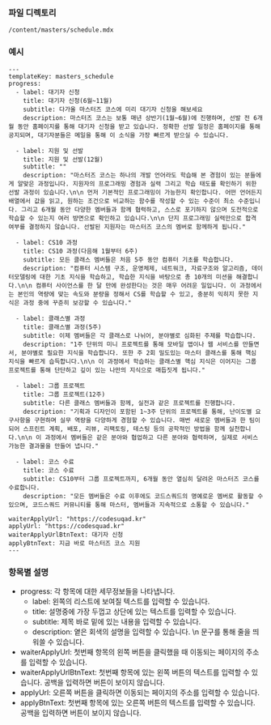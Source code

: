 ### 파일 디렉토리

`/content/masters/schedule.mdx`

### 예시

```
---
templateKey: masters_schedule
progress:
  - label: 대기자 신청
    title: 대기자 신청(6월~11월)
    subtitle: 다가올 마스터즈 코스에 미리 대기자 신청을 해보세요
    description: 마스터즈 코스는 보통 매년 상반기(1월~6월)에 진행하며, 선발 전 6개월 동안 홈페이지를 통해 대기자 신청을 받고 있습니다. 정확한 선발 일정은 홈페이지를 통해 공지되며, 대기자분들은 메일을 통해 이 소식을 가장 빠르게 받으실 수 있습니다.

  - label: 지원 및 선발
    title: 지원 및 선발(12월)
    subtitle: ""
    description: "마스터즈 코스는 하나의 개발 언어라도 학습해 본 경험이 있는 분들에게 알맞은 과정입니다. 지원자의 프로그래밍 경험과 실력 그리고 학습 태도를 확인하기 위한 선발 과정이 있습니다.\n\n 먼저 기본적인 프로그래밍이 가능한지 확인합니다. 어떤 언어든지 배열에서 값을 읽고, 원하는 조건으로 비교하는 함수를 작성할 수 있는 수준이 최소 수준입니다. 그리고 6개월 동안 다양한 멤버들과 함께 협력하고, 스스로 포기하지 않으며 도전적으로 학습할 수 있는지 여러 방면으로 확인하고 있습니다.\n\n 단지 프로그래밍 실력만으로 합격 여부를 결정하지 않습니다. 선발된 지원자는 마스터즈 코스의 멤버로 함께하게 됩니다."

  - label: CS10 과정
    title: CS10 과정(다음해 1월부터 6주)
    subtitle: 모든 클래스 멤버들은 처음 5주 동안 컴퓨터 기초를 학습합니다.
    description: "컴퓨터 시스템 구조, 운영체제, 네트워크, 자료구조와 알고리즘, 데이터모델링에 대한 기초 지식을 학습하고, 학습한 지식을 바탕으로 총 10개의 미션을 해결합니다.\n\n 컴퓨터 사이언스를 한 달 만에 완성한다는 것은 매우 어려운 일입니다. 이 과정에서는 본인의 역량에 맞는 속도와 분량을 정해서 CS를 학습할 수 있고, 충분히 익히지 못한 지식은 과정 중에 꾸준히 보강할 수 있습니다."

  - label: 클래스별 과정
    title: 클래스별 과정(5주)
    subtitle: 이제 멤버들은 각 클래스로 나뉘어, 분야별로 심화된 주제를 학습합니다.
    description: "1주 단위의 미니 프로젝트를 통해 모바일 앱이나 웹 서비스를 만들면서, 분야별로 필요한 지식을 학습합니다. 또한 주 2회 밀도있는 마스터 클래스를 통해 핵심 지식을 빠르게 습득합니다.\n\n 이 과정에서 학습하는 클래스별 핵심 지식은 이어지는 그룹 프로젝트를 통해 단단하고 깊이 있는 나만의 지식으로 매듭짓게 됩니다."

  - label: 그룹 프로젝트
    title: 그룹 프로젝트(12주)
    subtitle: 다른 클래스 멤버들과 함께, 실전과 같은 프로젝트를 진행합니다.
    description: "기획과 디자인이 포함된 1~3주 단위의 프로젝트를 통해, 난이도별 요구사항을 구현하며 실무 역량을 다양하게 경험할 수 있습니다. 매번 새로운 멤버들과 한 팀이 되어 스프린트 계획, 배포, 리뷰, 리팩토링, 테스팅 등의 공학적인 방법을 함께 실천합니다.\n\n 이 과정에서 멤버들은 같은 분야와 협업하고 다른 분야와 협력하며, 실제로 서비스 가능한 결과물을 만들어 냅니다."

  - label: 코스 수료
    title: 코스 수료
    subtitle: CS10부터 그룹 프로젝트까지, 6개월 동안 열심히 달려온 마스터즈 코스를 수료합니다.
    description: "모든 멤버들은 수료 이후에도 코드스쿼드의 명예로운 멤버로 활동할 수 있으며, 코드스쿼드 커뮤니티를 통해 마스터, 멤버들과 지속적으로 소통할 수 있습니다."

waiterApplyUrl: "https://codesuqad.kr"
applyUrl: "https://codesquad.kr"
waiterApplyUrlBtnText: 대기자 신청
applyBtnText: 지금 바로 마스터즈 코스 지원
---

```

### 항목별 설명

- progress: 각 항목에 대한 세무정보들을 나타냅니다.
  - label: 왼쪽의 리스트에 보여질 텍스트를 입력할 수 있습니다.
  - title: 설명중에 가장 두껍고 상단에 있는 텍스트를 입력할 수 있습니다.
  - subtitle: 제목 바로 밑에 있는 내용을 입력할 수 있습니다.
  - description: 옅은 회색의 설명을 입력할 수 있습니다. \n 문구를 통해 줄을 띄워쓸 수 있습니다.
- waiterApplyUrl: 첫번째 항목의 왼쪽 버튼을 클릭했을 때 이동되는 페이지의 주소를 입력할 수 있습니다.
- waiterApplyUrlBtnText: 첫번째 항목에 있는 왼쪽 버튼의 텍스트를 입력할 수 있습니다. 공백을 입력하면 버튼이 보이지 않습니다.
- applyUrl: 오른쪽 버튼을 클릭하면 이동되는 페이지의 주소를 입력할 수 있습니다.
- applyBtnText: 첫번째 항목에 있는 오른쪽 버튼의 텍스트를 입력할 수 있습니다. 공백을 입력하면 버튼이 보이지 않습니다.
